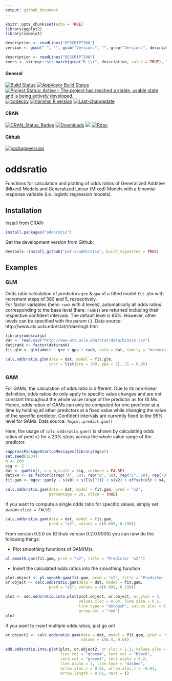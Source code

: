 ```yaml
---
output: github_document
---
```


```r
knitr::opts_chunk$set(echo = TRUE)
library(ggplot2)
library(cowplot)
```

```r
description <- readLines("DESCRIPTION")
version <- gsub(" ", "", gsub("Version:", "", grep("Version:", description, value = TRUE)))
```

```r
description <- readLines("DESCRIPTION")
rvers <- stringr::str_match(grep("R \\(", description, value = TRUE), "[0-9]{1,4}\\.[0-9]{1,4}\\.[0-9]{1,4}")[1,1]
```

#### General
[![Build Status](https://travis-ci.org/pat-s/oddsratio.svg?branch=master)](https://travis-ci.org/pat-s/oddsratio)
[![AppVeyor Build Status](https://ci.appveyor.com/api/projects/status/github/pat-s/oddsratio?branch=master&svg=true)](https://ci.appveyor.com/project/pat-s/oddsratio)
[![Project Status: Active – The project has reached a stable, usable state and is being actively developed.](http://www.repostatus.org/badges/latest/active.svg)](http://www.repostatus.org/#active)
[![codecov](https://codecov.io/gh/pat-s/oddsratio/branch/master/graph/badge.svg)](https://codecov.io/gh/pat-s/oddsratio)
[![minimal R version](https://img.shields.io/badge/R%3E%3D-`r rvers`-6666ff.svg)](https://cran.r-project.org/)
[![Last-changedate](https://img.shields.io/badge/last%20change-`r gsub('-', '--', Sys.Date())`-yellowgreen.svg)](/commits/master)

#### CRAN
[![CRAN_Status_Badge](http://www.r-pkg.org/badges/version/oddsratio)](http://cran.r-project.org/package=oddsratio)
[![Downloads](http://cranlogs.r-pkg.org/badges/oddsratio?color=brightgreen)](http://www.r-pkg.org/pkg/oddsratio)
![](http://cranlogs.r-pkg.org/badges/grand-total/oddsratio)
[![Rdoc](http://www.rdocumentation.org/badges/version/oddsratio)](http://www.rdocumentation.org/packages/oddsratio)

#### Github
[![packageversion](https://img.shields.io/badge/Package%20version-`r version`-orange.svg?style=flat-square)](commits/master)


# oddsratio

Functions for calculation and plotting of odds ratios of Generalized Additive (Mixed)
Models and Generalized Linear (Mixed) Models with a binomial
response variable (i.e. logistic regression models).  

## Installation

Install from CRAN:

```R
install.packages("oddsratio")
```

Get the development version from Github:

```R
devtools::install_github("pat-s/oddsratio", build_vignettes = TRUE)
```
## Examples

### GLM

Odds ratio calculation of predictors `gre` & `gpa` of a fitted model `fit.glm`
with increment steps of 380 and 5, respectively.  
For factor variables (here: `rank` with 4 levels), automatically all odds ratios
corresponding to the base level (here: `rank1`) are returned including their 
respective confident intervals. The default level is 95%. 
However, other levels can be specified with the param `CI`.
Data source: http://www.ats.ucla.edu/stat/r/dae/logit.htm

```r
library(oddsratio)
dat <- read.csv("http://www.ats.ucla.edu/stat/data/binary.csv")
dat$rank <- factor(dat$rank)
fit.glm <- glm(admit ~ gre + gpa + rank, data = dat, family = "binomial")

calc.oddsratio.glm(data = dat, model = fit.glm, 
                   incr = list(gre = 380, gpa = 5), CI = 0.95)
```

### GAM

For GAMs, the calculation of odds ratio is different. 
Due to its non-linear definition, odds ratios do only apply to specific
value changes and are not constant throughout the whole value range of the 
predictor as for GLMs. 
Hence, odds ratios of GAMs can only be computed for one predictor at a time by 
holding all other predictors at a fixed value while changing the value of the 
specific predictor. 
Confident intervals are currently fixed to the 95% level for GAMs. 
Data source: `?mgcv::predict.gam()`

Here, the usage of `calc.oddsratio.gam()` is shown by calculating odds ratios of 
pred `x2` for a 20% steps across the whole value range of the predictor.

```r
suppressPackageStartupMessages(library(mgcv))
set.seed(1234)
n <- 200
sig <- 2
dat <- gamSim(1, n = n,scale = sig, verbose = FALSE)
dat$x4 <- as.factor(c(rep("A", 50), rep("B", 50), rep("C", 50), rep("D", 50)))
fit.gam <- mgcv::gam(y ~ s(x0) + s(I(x1^2)) + s(x2) + offset(x3) + x4, data = dat)

calc.oddsratio.gam(data = dat, model = fit.gam, pred = "x2", 
                   percentage = 20, slice = TRUE)
```

If you want to compute a single odds ratio for specific values, simply set 
param `slice = FALSE`:

```r
calc.oddsratio.gam(data = dat, model = fit.gam, 
                   pred = "x2", values = c(0.099, 0.198))
```

From version 0.3.0 on (Github version 0.2.0.9000) you can now do the following things:

* Plot smoothing functions of GAM(M)s

```r
pl.smooth.gam(fit.gam, pred = "x2", title = "Predictor 'x2'")
```

* Insert the calculated odds ratios into the smoothing function

```r
plot.object <- pl.smooth.gam(fit.gam, pred = "x2", title = "Predictor 'x2'")
or.object <- calc.oddsratio.gam(data = dat, model = fit.gam, 
                   pred = "x2", values = c(0.099, 0.198))

plot <- add.oddsratio.into.plot(plot.object, or.object, or.yloc = 3,
                                values.xloc = 0.04, line.size = 0.5, 
                                line.type = "dotdash", values.yloc = 0.5,
                                arrow.col = "red")
plot
```

If you want to insert multiple odds ratios, just go on!

```r

or.object2 <- calc.oddsratio.gam(data = dat, model = fit.gam, pred = "x2", 
                                 values = c(0.4, 0.6))
                                  
add.oddsratio.into.plot(plot, or.object2, or.yloc = 2.1, values.yloc = 2,
                        line.col = "green4", text.col = "black",
                        rect.col = "green4", rect.alpha = 0.2,
                        line.alpha = 1, line.type = "dashed",
                        arrow.xloc.r = 0.01, arrow.xloc.l = -0.01,
                        arrow.length = 0.01, rect = T)   
```

